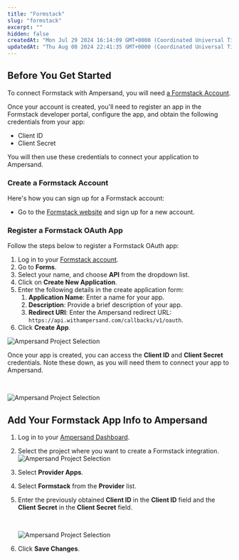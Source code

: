 ```yaml
---
title: "Formstack"
slug: "formstack"
excerpt: ""
hidden: false
createdAt: "Mon Jul 29 2024 16:14:09 GMT+0000 (Coordinated Universal Time)"
updatedAt: "Thu Aug 08 2024 22:41:35 GMT+0000 (Coordinated Universal Time)"
---
```

## Before You Get Started

To connect Formstack with Ampersand, you will need [a Formstack Account](https://www.formstack.com/).

Once your account is created, you'll need to register an app in the Formstack developer portal, configure the app, and obtain the following credentials from your app:

- Client ID
- Client Secret

You will then use these credentials to connect your application to Ampersand.

### Create a Formstack Account

Here's how you can sign up for a Formstack account:

- Go to the [Formstack website](https://www.formstack.com/) and sign up for a new account. 

### Register a Formstack OAuth App

Follow the steps below to register a Formstack OAuth app:

1. Log in to your [Formstack account](https://www.formstack.com/login).
2. Go to **Forms**.
3. Select your name, and choose **API** from the dropdown list.
4. Click on **Create New Application**.
5. Enter the following details in the create application form:
   1. **Application Name**: Enter a name for your app.
   2. **Description**: Provide a brief description of your app.
   3. **Redirect URI**: Enter the Ampersand redirect URL: `https://api.withampersand.com/callbacks/v1/oauth`.
6. Click **Create App**.

![Ampersand Project Selection](/images/provider-guides/07152ce-bvbkzt_Ojjjfx1Y4vCIX5zwm.png)

Once your app is created, you can access the **Client ID** and **Client Secret** credentials. Note these down, as you will need them to connect your app to Ampersand.

<br />

![Ampersand Project Selection](/images/provider-guides/07ec617-3yqV0oouqUK9tn_QyLErcYOM.png)

## Add Your Formstack App Info to Ampersand

1. Log in to your [Ampersand Dashboard](https://dashboard.withampersand.com).
2. Select the project where you want to create a Formstack integration.  
   ![Ampersand Project Selection](/images/provider-guides/31a6a12-Ampersand.png)
3. Select **Provider Apps**.
4. Select **Formstack** from the **Provider** list.
5. Enter the previously obtained **Client ID** in the **Client ID** field and the **Client Secret** in the **Client Secret** field.

   <br />

   ![Ampersand Project Selection](/images/provider-guides/78a6694-formstack.gif)
6. Click **Save Changes**.
